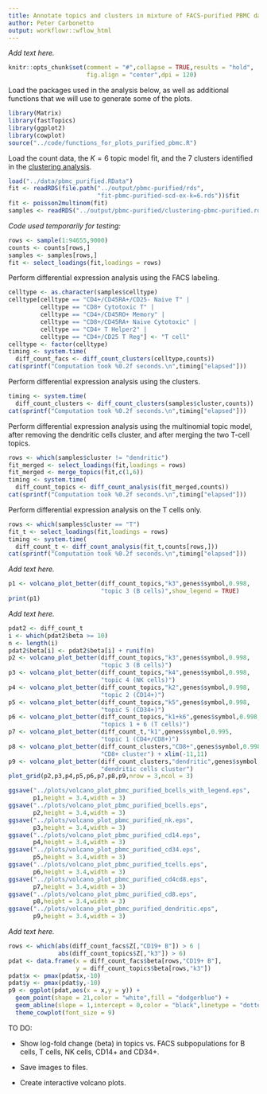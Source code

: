 ```yaml
---
title: Annotate topics and clusters in mixture of FACS-purified PBMC data
author: Peter Carbonetto
output: workflowr::wflow_html
---
```


*Add text here.*

```r
knitr::opts_chunk$set(comment = "#",collapse = TRUE,results = "hold",
                      fig.align = "center",dpi = 120)
```

Load the packages used in the analysis below, as well as additional
functions that we will use to generate some of the plots.

```r
library(Matrix)
library(fastTopics)
library(ggplot2)
library(cowplot)
source("../code/functions_for_plots_purified_pbmc.R")
```

Load the count data, the $K = 6$ topic model fit, and the 7 clusters
identified in the [clustering analysis](clusters_purified_pbmc.html).

```r
load("../data/pbmc_purified.RData")
fit <- readRDS(file.path("../output/pbmc-purified/rds",
                         "fit-pbmc-purified-scd-ex-k=6.rds"))$fit
fit <- poisson2multinom(fit)
samples <- readRDS("../output/pbmc-purified/clustering-pbmc-purified.rds")
```

*Code used temporarily for testing:*

```r
rows <- sample(1:94655,9000)
counts <- counts[rows,]
samples <- samples[rows,]
fit <- select_loadings(fit,loadings = rows)
```

Perform differential expression analysis using the FACS labeling.

```r
celltype <- as.character(samples$celltype)
celltype[celltype == "CD4+/CD45RA+/CD25- Naive T" |
         celltype == "CD8+ Cytotoxic T" |
         celltype == "CD4+/CD45RO+ Memory" |
         celltype == "CD8+/CD45RA+ Naive Cytotoxic" |
         celltype == "CD4+ T Helper2" |
         celltype == "CD4+/CD25 T Reg"] <- "T cell"
celltype <- factor(celltype)
timing <- system.time(
  diff_count_facs <- diff_count_clusters(celltype,counts))
cat(sprintf("Computation took %0.2f seconds.\n",timing["elapsed"]))
```

Perform differential expression analysis using the clusters.

```r
timing <- system.time(
  diff_count_clusters <- diff_count_clusters(samples$cluster,counts))
cat(sprintf("Computation took %0.2f seconds.\n",timing["elapsed"]))
```

Perform differential expression analysis using the multinomial topic
model, after removing the dendritic cells cluster, and after merging
the two T-cell topics.

```r
rows <- which(samples$cluster != "dendritic")
fit_merged <- select_loadings(fit,loadings = rows)
fit_merged <- merge_topics(fit,c(1,6))
timing <- system.time(
  diff_count_topics <- diff_count_analysis(fit_merged,counts))
cat(sprintf("Computation took %0.2f seconds.\n",timing["elapsed"]))
```

Perform differential expression analysis on the T cells only.

```r
rows <- which(samples$cluster == "T")
fit_t <- select_loadings(fit,loadings = rows)
timing <- system.time(
  diff_count_t <- diff_count_analysis(fit_t,counts[rows,]))
cat(sprintf("Computation took %0.2f seconds.\n",timing["elapsed"]))
```

*Add text here.*

```r
p1 <- volcano_plot_better(diff_count_topics,"k3",genes$symbol,0.998,
                          "topic 3 (B cells)",show_legend = TRUE)
print(p1)
```

*Add text here.*

```r
pdat2 <- diff_count_t
i <- which(pdat2$beta >= 10)
n <- length(i)
pdat2$beta[i] <- pdat2$beta[i] + runif(n)
p2 <- volcano_plot_better(diff_count_topics,"k3",genes$symbol,0.998,
                          "topic 3 (B cells)")
p3 <- volcano_plot_better(diff_count_topics,"k4",genes$symbol,0.998,
                          "topic 4 (NK cells)")
p4 <- volcano_plot_better(diff_count_topics,"k2",genes$symbol,0.998,
                          "topic 2 (CD14+)")
p5 <- volcano_plot_better(diff_count_topics,"k5",genes$symbol,0.998,
                          "topic 5 (CD34+)")
p6 <- volcano_plot_better(diff_count_topics,"k1+k6",genes$symbol,0.998,
                          "topics 1 + 6 (T cells)")
p7 <- volcano_plot_better(diff_count_t,"k1",genes$symbol,0.995,
                          "topic 1 (CD4+/CD8+)")
p8 <- volcano_plot_better(diff_count_clusters,"CD8+",genes$symbol,0.998,
                          "CD8+ cluster") + xlim(-11,11)
p9 <- volcano_plot_better(diff_count_clusters,"dendritic",genes$symbol,0.997,
                          "dendritic cells cluster")
plot_grid(p2,p3,p4,p5,p6,p7,p8,p9,nrow = 3,ncol = 3)
```

```r
ggsave("../plots/volcano_plot_pbmc_purified_bcells_with_legend.eps",
       p1,height = 3.4,width = 3)
ggsave("../plots/volcano_plot_pbmc_purified_bcells.eps",
       p2,height = 3.4,width = 3)
ggsave("../plots/volcano_plot_pbmc_purified_nk.eps",
       p3,height = 3.4,width = 3)
ggsave("../plots/volcano_plot_pbmc_purified_cd14.eps",
       p4,height = 3.4,width = 3)
ggsave("../plots/volcano_plot_pbmc_purified_cd34.eps",
       p5,height = 3.4,width = 3)
ggsave("../plots/volcano_plot_pbmc_purified_tcells.eps",
       p6,height = 3.4,width = 3)
ggsave("../plots/volcano_plot_pbmc_purified_cd4cd8.eps",
       p7,height = 3.4,width = 3)
ggsave("../plots/volcano_plot_pbmc_purified_cd8.eps",
       p8,height = 3.4,width = 3)
ggsave("../plots/volcano_plot_pbmc_purified_dendritic.eps",
       p9,height = 3.4,width = 3)
```

*Add text here.*

```r
rows <- which(abs(diff_count_facs$Z[,"CD19+ B"]) > 6 |
              abs(diff_count_topics$Z[,"k3"]) > 6)
pdat <- data.frame(x = diff_count_facs$beta[rows,"CD19+ B"],
                   y = diff_count_topics$beta[rows,"k3"])
pdat$x <- pmax(pdat$x,-10)
pdat$y <- pmax(pdat$y,-10)
p9 <- ggplot(pdat,aes(x = x,y = y)) +
  geom_point(shape = 21,color = "white",fill = "dodgerblue") +
  geom_abline(slope = 1,intercept = 0,color = "black",linetype = "dotted") +
  theme_cowplot(font_size = 9)
```

TO DO:

+ Show log-fold change (beta) in topics vs. FACS subpopulations
for B cells, T cells, NK cells, CD14+ and CD34+.

+ Save images to files.

+ Create interactive volcano plots.
